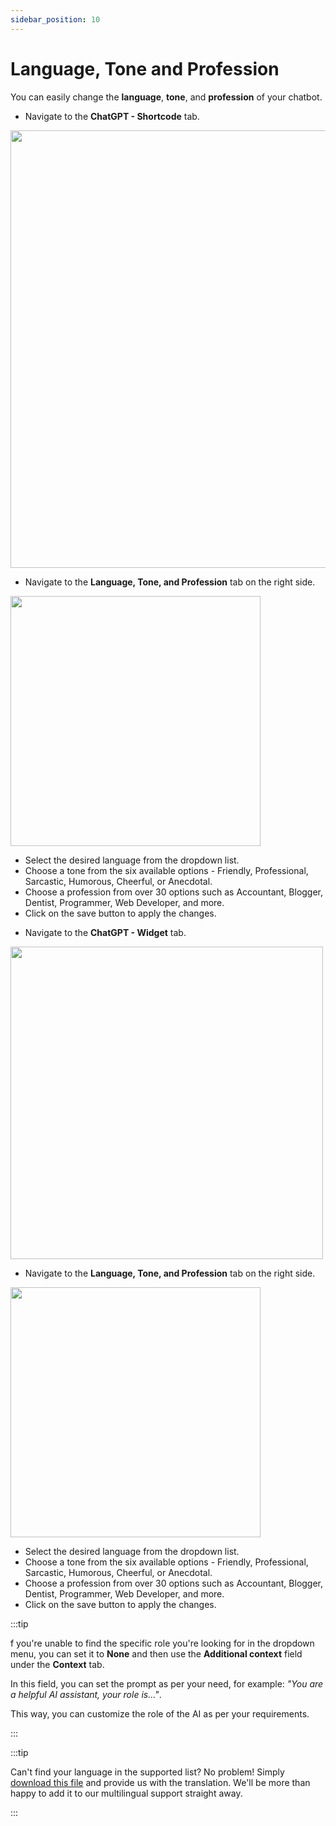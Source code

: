 ```yaml
---
sidebar_position: 10
---
```



# Language, Tone and Profession

You can easily change the **language**, **tone**, and **profession** of your chatbot.

<Tabs>
  <TabItem value="shortcode" label="Shortcode" default>
    <ul>
        <li>Navigate to the <b>ChatGPT - Shortcode</b> tab.</li>
    </ul>
    <img src={ShortCode4} width="700" />
    <ul>
        <li>Navigate to the <b>Language, Tone, and Profession</b> tab on the right side.</li>
    </ul>
    <img src={LSP} width="400" />
    <ul>
        <li>Select the desired language from the dropdown list.</li>
        <li>Choose a tone from the six available options - Friendly, Professional, Sarcastic, Humorous, Cheerful, or Anecdotal.</li>
        <li>Choose a profession from over 30 options such as Accountant, Blogger, Dentist, Programmer, Web Developer, and more.</li>
        <li>Click on the save button to apply the changes.</li>
    </ul>
  </TabItem>
  <TabItem value="widget" label="Widget">
    <ul>
      <li>Navigate to the <b>ChatGPT - Widget</b> tab.</li>
    </ul>
    <img src={Widget3} width="500" />
    <ul>
      <li>Navigate to the <b>Language, Tone, and Profession</b> tab on the right side.</li>
    </ul>
    <img src={LSPWidget} width="400" />
    <ul>
      <li>Select the desired language from the dropdown list.</li>
      <li>Choose a tone from the six available options - Friendly, Professional, Sarcastic, Humorous, Cheerful, or Anecdotal.</li>
      <li>Choose a profession from over 30 options such as Accountant, Blogger, Dentist, Programmer, Web Developer, and more.</li>
      <li>Click on the save button to apply the changes.</li>
    </ul>
  </TabItem>
</Tabs>

:::tip

f you're unable to find the specific role you're looking for in the dropdown menu, you can set it to **None** and then use the **Additional context** field under the **Context** tab.

In this field, you can set the prompt as per your need, for example: *"You are a helpful AI assistant, your role is..."*.

This way, you can customize the role of the AI as per your requirements.

:::

:::tip

Can't find your language in the supported list? No problem! Simply [download this file](https://plugins.trac.wordpress.org/export/2910972/gpt3-ai-content-generator/trunk/admin/chat/languages/en.json) and provide us with the translation. We'll be more than happy to add it to our multilingual support straight away.

:::